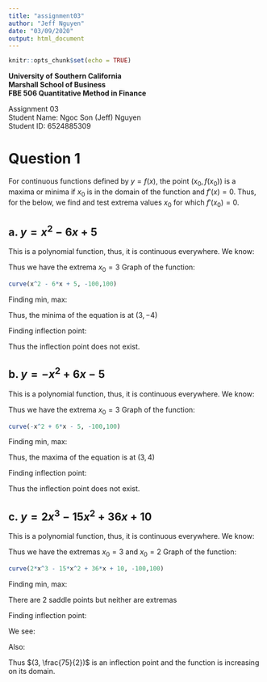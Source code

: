 ```yaml
---
title: "assignment03"
author: "Jeff Nguyen"
date: "03/09/2020"
output: html_document
---
```


```r
knitr::opts_chunk$set(echo = TRUE)
```

**University of Southern California**  
**Marshall School of Business**  
**FBE 506 Quantitative Method in Finance**

Assignment 03  
Student Name: Ngoc Son (Jeff) Nguyen  
Student ID: 6524885309  


# **Question 1**

For continuous functions defined by $y= f(x)$, the point $(x_0,f(x_0))$ is a maxima or minima if $x_0$ is in the domain of the function and $f'(x) = 0$. Thus, for the below, we find and test extrema values $x_0$ for which $f'(x_0) = 0$.


## a. $y = x^2 - 6x + 5$

This is a polynomial function, thus, it is continuous everywhere.
We know:

\begin{equation} \label {eq_a_first_derivative}
\begin{split}
  f'(x_0) & = 0 \\
  \frac{dy}{dx} & = 0 \\
  2x - 6 & = 0 \\
  x & = 3
\end{split}
\end{equation}

Thus we have the extrema $x_0 = 3$
Graph of the function:
```r
curve(x^2 - 6*x + 5, -100,100)
```

Finding min, max:
\begin{equation} \label {eq_a_minmax}
\begin{split}
  f(x_0) & = f(3) \\
  f(x_0) & = 3^2 - 6*3 + 5  \\
  f(x_0) & = -4 < 0
\end{split}
\end{equation}

Thus, the minima of the equation is at $(3,-4)$

Finding inflection point:
\begin{equation} \label {eq_a_second_derivative}
\begin{split}
  f''(x_0) & = 0 \\
  \frac{d^2 y}{dx^2} & = 0 \\
  2 & = 0 \text{ (not possible)} \\
\end{split}
\end{equation}

Thus the inflection point does not exist.
  




## b. $y = -x^2 + 6x - 5$

This is a polynomial function, thus, it is continuous everywhere.
We know:

\begin{equation} \label {eq_b_first_derivative}
\begin{split}
  f'(x_0) & = 0 \\
  \frac{dy}{dx} & = 0 \\
  -2x + 6 & = 0 \\
  x & = 3
\end{split}
\end{equation}

Thus we have the extrema $x_0 = 3$
Graph of the function:
```r
curve(-x^2 + 6*x - 5, -100,100)
```

Finding min, max:
\begin{equation} \label {eq_b_minmax}
\begin{split}
  f(x_0) & = f(3) \\
  f(x_0) & = -3^2 + 6*3 - 5  \\
  f(x_0) & = 4 > 0\\
\end{split}
\end{equation}

Thus, the maxima of the equation is at $(3,4)$

Finding inflection point:
\begin{equation} \label {eq_b_second_derivative}
\begin{split}
  f''(x_0) & = 0 \\
  \frac{d^2 y}{dx^2} & = 0 \\
  -2 & = 0 \text{ (not possible)} \\
\end{split}
\end{equation}

Thus the inflection point does not exist.
    






## c. $y = 2x^3 - 15x^2 + 36x + 10$

This is a polynomial function, thus, it is continuous everywhere.
We know:

\begin{equation} \label {eq_c_first_derivative}
\begin{split}
  f'(x_0) & = 0 \\
  \frac{dy}{dx} & = 0 \\
  6x^2 - 30x +36 & = 0 \\
  x & = \frac{-b \pm \sqrt{b^2 - 4ac}}{2a} \\
  x & = \frac{-(-30) \pm \sqrt{(-30)^2 - 4(6)(36)}}{2(6)} \\
  x & = \frac{30 \pm \sqrt{36}}{12} \\
  x & = 
        \left\{
        \begin{array} {11}
          3 \\
          2
        \end{array}
        \right.
\end{split}
\end{equation}

Thus we have the extremas $x_0 = 3$ and $x_0 = 2$
Graph of the function:
```r
curve(2*x^3 - 15*x^2 + 36*x + 10, -100,100)
```

Finding min, max:
\begin{equation} \label {eq_c_minmax}
\begin{split}
  f(x_0) & = f(3)                              &        f(x_0) & = f(2) \\
  f(x_0) & = 2(3^3) - 15(3^2) + 36(3) + 10     &        f(x_0) & = 2(2^3) - 15(2^2) + 36(2) + 10 \\
  f(x_0) & = 37 > 0                            &        f(x_0) & = 38 > 0 \\
\end{split}
\end{equation}

There are 2 saddle points but neither are extremas

Finding inflection point:
\begin{equation} \label {eq_c_second_derivative}
\begin{split}
  f''(x_0) & = 0 \\
  \frac{d^2 y}{dx^2} & = 0 \\
  12x - 30 & = 0 \\
  x & = \frac{5}{2}
\end{split}
\end{equation}

We see:
\begin{equation} \label {eq_c1_inflection_point}
\begin{split}
  f''(x_0 + \frac{1}{2}) & =  f''(3) \\
  f''(3) & =  36 - 30\\
  f''(3) & = 6 > 0 \\
\end{split}
\end{equation}

Also:
\begin{equation} \label {eq_c2_inflection_point}
\begin{split}
  f''(x_0 - \frac{1}{2}) & =  f''(2) \\
  f''(2) & = 24 - 30  \\
  f''(2) & = -6 < 0 \\
\end{split}
\end{equation}

Thus $(3, \frac{75}{2})$ is an inflection point and the function is increasing on its domain.